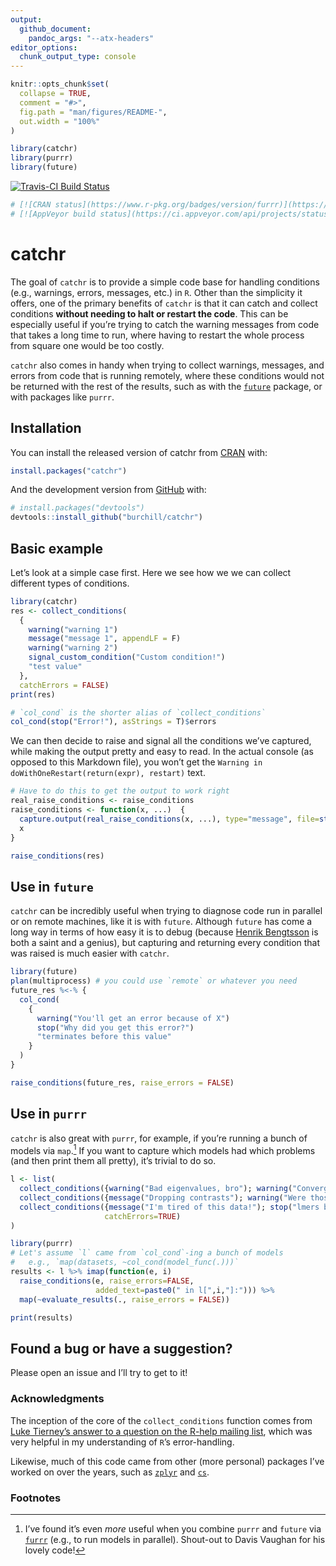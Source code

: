 ```yaml
---
output: 
  github_document:
    pandoc_args: "--atx-headers"
editor_options: 
  chunk_output_type: console
---
```


<!-- README.md is generated from README.Rmd. Please edit that file -->

```r
knitr::opts_chunk$set(
  collapse = TRUE,
  comment = "#>",
  fig.path = "man/figures/README-",
  out.width = "100%"
)
```

```r
library(catchr)
library(purrr)
library(future)
```

[![Travis-CI Build Status](https://travis-ci.com/burchill/catchr.svg?branch=master)](https://travis-ci.com/burchill/catchr)

```r
# [![CRAN status](https://www.r-pkg.org/badges/version/furrr)](https://cran.r-project.org/package=furrr)
# [![AppVeyor build status](https://ci.appveyor.com/api/projects/status/github/DavisVaughan/furrr?branch=master&svg=true)](https://ci.appveyor.com/project/DavisVaughan/furrr)

```

# catchr

The goal of `catchr` is to provide a simple code base for handling conditions (e.g., warnings, errors, messages, etc.) in `R`. Other than the simplicity it offers, one of the primary benefits of `catchr` is that it can catch and collect conditions **without needing to halt or restart the code**. This can be especially useful if you're trying to catch the warning messages from code that takes a long time to run, where having to restart the whole process from square one would be too costly.

`catchr` also comes in handy when trying to collect warnings, messages, and errors from code that is running remotely, where these conditions would not be returned with the rest of the results, such as with the [`future`](https://github.com/HenrikBengtsson/future/) package, or with packages like `purrr`.

## Installation

You can install the released version of catchr from [CRAN](https://CRAN.R-project.org) with:

``` r
install.packages("catchr")
```

And the development version from [GitHub](https://github.com/) with:

``` r
# install.packages("devtools")
devtools::install_github("burchill/catchr")
```

## Basic example

Let's look at a simple case first. Here we see how we we can collect different types of conditions.

```r
library(catchr)
res <- collect_conditions(
  {
    warning("warning 1")
    message("message 1", appendLF = F)
    warning("warning 2")
    signal_custom_condition("Custom condition!")
    "test value"
  },
  catchErrors = FALSE)
print(res)

# `col_cond` is the shorter alias of `collect_conditions`
col_cond(stop("Error!"), asStrings = T)$errors
```

We can then decide to raise and signal all the conditions we've captured, while making the output pretty and easy to read. In the actual console (as opposed to this Markdown file), you won't get the `Warning in doWithOneRestart(return(expr), restart)` text.

```r
# Have to do this to get the output to work right
real_raise_conditions <- raise_conditions
raise_conditions <- function(x, ...)  {
  capture.output(real_raise_conditions(x, ...), type="message", file=stdout())
  x
}

```

```r
raise_conditions(res)
```


## Use in `future`

`catchr` can be incredibly useful when trying to diagnose code run in parallel or on remote machines, like it is with `future`. Although `future` has come a long way in terms of how easy it is to debug (because [Henrik Bengtsson](https://github.com/HenrikBengtsson) is both a saint and a genius), but capturing and returning every condition that was raised is much easier with `catchr`. 

```r
library(future)
plan(multiprocess) # you could use `remote` or whatever you need
future_res %<-% {
  col_cond(
    {
      warning("You'll get an error because of X")
      stop("Why did you get this error?")
      "terminates before this value"
    }
  )
}

raise_conditions(future_res, raise_errors = FALSE)
```


## Use in `purrr`

`catchr` is also great with `purrr`, for example, if you're running a bunch of models via `map`.[^1] If you want to capture which models had which problems (and then print them all pretty), it's trivial to do so.

```r
l <- list(
  collect_conditions({warning("Bad eigenvalues, bro"); warning("Convergence failure!"); "model-1"}),
  collect_conditions({message("Dropping contrasts"); warning("Were those contrasts important?"); "model-2"}),
  collect_conditions({message("I'm tired of this data!"); stop("lmers became sentient!"); "model-3"},
                     catchErrors=TRUE)
)
```

```r
library(purrr)
# Let's assume `l` came from `col_cond`-ing a bunch of models
#   e.g., `map(datasets, ~col_cond(model_func(.)))`
results <- l %>% imap(function(e, i)
  raise_conditions(e, raise_errors=FALSE,
                   added_text=paste0(" in l[",i,"]:"))) %>%
  map(~evaluate_results(., raise_errors = FALSE))

print(results)
```


## Found a bug or have a suggestion?

Please open an issue and I'll try to get to it!

### Acknowledgments

The inception of the core of the `collect_conditions` function comes from [Luke Tierney's answer to a question on the R-help mailing list](https://tolstoy.newcastle.edu.au/R/help/04/06/0217.html), which was very helpful in my understanding of `R`'s error-handling.  

Likewise, much of this code came from other (more personal) packages I've worked on over the years, such as [`zplyr`](https://github.com/burchill/zplyr) and [`cs`](https://github.com/burchill/cs).

### Footnotes

[^1]: I've found it's even *more* useful when you combine `purrr` and `future` via [`furrr`](https://github.com/DavisVaughan/furrr) (e.g., to run models in parallel). Shout-out to Davis Vaughan for his lovely code!
